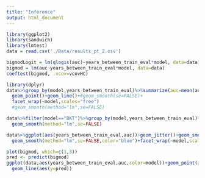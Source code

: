```yaml
---
title: "Inference"
output: html_document
---
```


```r
library(ggplot2)
library(sandwich)
library(lmtest)
data = read.csv('./Data/results_pt_2.csv')
```

```r
bigmodLogit = lm(qlogis(auc)~years_between_train_eval*model, data=data)
bigmod = lm(auc~years_between_train_eval*model, data=data)
coeftest(bigmod, .vcov=vcovHC)
```

```r
library(dplyr)
data%>%group_by(model,years_between_train_eval)%>%summarize(auc=mean(auc))%>%ggplot(aes(years_between_train_eval,auc))+#,color=model))
  geom_point()+geom_line()+#geom_smooth(se=FALSE)+
  facet_wrap(~model,scales="free")
  #geom_smooth(method="lm",se=FALSE)

data%>%filter(model=="BKT")%>%group_by(model,years_between_train_eval)%>%summarize(auc=mean(auc))%>%ggplot(aes(years_between_train_eval,auc,color=model))+geom_point()+#geom_smooth(se=FALSE)+
  geom_smooth(method="lm",se=FALSE)

data%>%ggplot(aes(years_between_train_eval,auc))+geom_jitter()+geom_smooth(se=FALSE,color="red")+
  geom_smooth(method="lm",se=FALSE,color="blue")+facet_wrap(~model,scales="free")

plot(bigmod, which=c(1,3))
pred <- predict(bigmod)
ggplot(data,aes(years_between_train_eval,auc,color=model))+geom_point(alpha=0.2)+
  geom_line(aes(y=pred))
```



